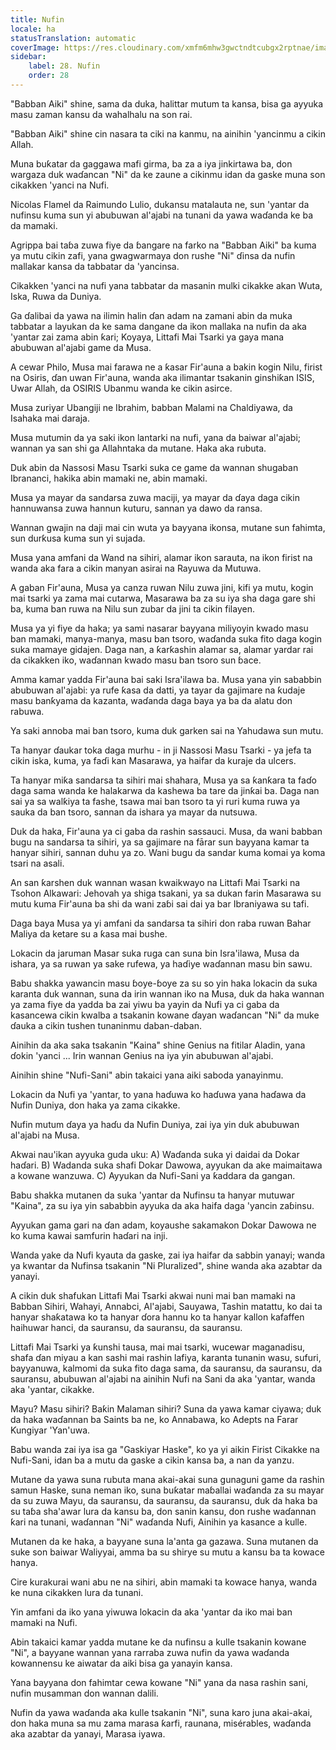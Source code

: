 ```yaml
---
title: Nufin
locale: ha
statusTranslation: automatic
coverImage: https://res.cloudinary.com/xmfm6mhw3gwctndtcubgx2rptnae/image/upload/v1740468922/small_cover_tratado_de_psicologia_revolucionaria_a4c0dca4e0.webp
sidebar:
    label: 28. Nufin
    order: 28
---
```

"Babban Aiki" shine, sama da duka, halittar mutum ta kansa, bisa ga ayyuka masu zaman kansu da wahalhalu na son rai.

"Babban Aiki" shine cin nasara ta ciki na kanmu, na ainihin 'yancinmu a cikin Allah.

Muna buƙatar da gaggawa mafi girma, ba za a iya jinkirtawa ba, don wargaza duk waɗancan "Ni" da ke zaune a cikinmu idan da gaske muna son cikakken 'yanci na Nufi.

Nicolas Flamel da Raimundo Lulio, dukansu matalauta ne, sun 'yantar da nufinsu kuma sun yi abubuwan al'ajabi na tunani da yawa waɗanda ke ba da mamaki.

Agrippa bai taɓa zuwa fiye da ɓangare na farko na "Babban Aiki" ba kuma ya mutu cikin zafi, yana gwagwarmaya don rushe "Ni" ɗinsa da nufin mallakar kansa da tabbatar da 'yancinsa.

Cikakken 'yanci na nufi yana tabbatar da masanin mulki cikakke akan Wuta, Iska, Ruwa da Duniya.

Ga ɗalibai da yawa na ilimin halin ɗan adam na zamani abin da muka tabbatar a layukan da ke sama dangane da ikon mallaka na nufin da aka 'yantar zai zama abin ƙari; Koyaya, Littafi Mai Tsarki ya gaya mana abubuwan al'ajabi game da Musa.

A cewar Philo, Musa mai farawa ne a ƙasar Fir'auna a bakin kogin Nilu, firist na Osiris, ɗan uwan Fir'auna, wanda aka ilimantar tsakanin ginshiƙan ISIS, Uwar Allah, da OSIRIS Ubanmu wanda ke cikin asirce.

Musa zuriyar Ubangiji ne Ibrahim, babban Malami na Chaldiyawa, da Isahaka mai daraja.

Musa mutumin da ya saki ikon lantarki na nufi, yana da baiwar al'ajabi; wannan ya san shi ga Allahntaka da mutane. Haka aka rubuta.

Duk abin da Nassosi Masu Tsarki suka ce game da wannan shugaban Ibrananci, hakika abin mamaki ne, abin mamaki.

Musa ya mayar da sandarsa zuwa maciji, ya mayar da ɗaya daga cikin hannuwansa zuwa hannun kuturu, sannan ya dawo da ransa.

Wannan gwajin na daji mai cin wuta ya bayyana ikonsa, mutane sun fahimta, sun durƙusa kuma sun yi sujada.

Musa yana amfani da Wand na sihiri, alamar ikon sarauta, na ikon firist na wanda aka fara a cikin manyan asirai na Rayuwa da Mutuwa.

A gaban Fir'auna, Musa ya canza ruwan Nilu zuwa jini, kifi ya mutu, kogin mai tsarki ya zama mai cutarwa, Masarawa ba za su iya sha daga gare shi ba, kuma ban ruwa na Nilu sun zubar da jini ta cikin filayen.

Musa ya yi fiye da haka; ya sami nasarar bayyana miliyoyin kwado masu ban mamaki, manya-manya, masu ban tsoro, waɗanda suka fito daga kogin suka mamaye gidajen. Daga nan, a ƙarƙashin alamar sa, alamar yardar rai da cikakken iko, waɗannan kwado masu ban tsoro sun ɓace.

Amma kamar yadda Fir'auna bai saki Isra'ilawa ba. Musa yana yin sababbin abubuwan al'ajabi: ya rufe ƙasa da datti, ya tayar da gajimare na ƙudaje masu banƙyama da kazanta, waɗanda daga baya ya ba da alatu don rabuwa.

Ya saki annoba mai ban tsoro, kuma duk garken sai na Yahudawa sun mutu.

Ta hanyar ɗaukar toka daga murhu - in ji Nassosi Masu Tsarki - ya jefa ta cikin iska, kuma, ya faɗi kan Masarawa, ya haifar da kuraje da ulcers.

Ta hanyar miƙa sandarsa ta sihiri mai shahara, Musa ya sa ƙanƙara ta faɗo daga sama wanda ke halakarwa da kashewa ba tare da jinƙai ba. Daga nan sai ya sa walƙiya ta fashe, tsawa mai ban tsoro ta yi ruri kuma ruwa ya sauka da ban tsoro, sannan da ishara ya mayar da nutsuwa.

Duk da haka, Fir'auna ya ci gaba da rashin sassauci. Musa, da wani babban bugu na sandarsa ta sihiri, ya sa gajimare na fārar sun bayyana kamar ta hanyar sihiri, sannan duhu ya zo. Wani bugu da sandar kuma komai ya koma tsari na asali.

An san ƙarshen duk wannan wasan kwaikwayo na Littafi Mai Tsarki na Tsohon Alkawari: Jehovah ya shiga tsakani, ya sa dukan farin Masarawa su mutu kuma Fir'auna ba shi da wani zaɓi sai dai ya bar Ibraniyawa su tafi.

Daga baya Musa ya yi amfani da sandarsa ta sihiri don raba ruwan Bahar Maliya da ketare su a ƙasa mai bushe.

Lokacin da jaruman Masar suka ruga can suna bin Isra'ilawa, Musa da ishara, ya sa ruwan ya sake rufewa, ya haɗiye waɗannan masu bin sawu.

Babu shakka yawancin masu ɓoye-ɓoye za su so yin haka lokacin da suka karanta duk wannan, suna da irin wannan iko na Musa, duk da haka wannan ya zama fiye da yadda ba zai yiwu ba yayin da Nufi ya ci gaba da kasancewa cikin kwalba a tsakanin kowane ɗayan waɗancan "Ni" da muke ɗauka a cikin tushen tunaninmu daban-daban.

Ainihin da aka saka tsakanin "Kaina" shine Genius na fitilar Aladin, yana ɗokin 'yanci ... Irin wannan Genius na iya yin abubuwan al'ajabi.

Ainihin shine "Nufi-Sani" abin takaici yana aiki saboda yanayinmu.

Lokacin da Nufi ya 'yantar, to yana haɗuwa ko haɗuwa yana haɗawa da Nufin Duniya, don haka ya zama cikakke.

Nufin mutum ɗaya ya haɗu da Nufin Duniya, zai iya yin duk abubuwan al'ajabi na Musa.

Akwai nau'ikan ayyuka guda uku: A) Waɗanda suka yi daidai da Dokar haɗari. B) Wadanda suka shafi Dokar Dawowa, ayyukan da ake maimaitawa a kowane wanzuwa. C) Ayyukan da Nufi-Sani ya ƙaddara da gangan.

Babu shakka mutanen da suka 'yantar da Nufinsu ta hanyar mutuwar "Kaina", za su iya yin sababbin ayyuka da aka haifa daga 'yancin zaɓinsu.

Ayyukan gama gari na ɗan adam, koyaushe sakamakon Dokar Dawowa ne ko kuma kawai samfurin haɗari na inji.

Wanda yake da Nufi kyauta da gaske, zai iya haifar da sabbin yanayi; wanda ya kwantar da Nufinsa tsakanin "Ni Pluralized", shine wanda aka azabtar da yanayi.

A cikin duk shafukan Littafi Mai Tsarki akwai nuni mai ban mamaki na Babban Sihiri, Wahayi, Annabci, Al'ajabi, Sauyawa, Tashin matattu, ko dai ta hanyar shaƙatawa ko ta hanyar ɗora hannu ko ta hanyar kallon kafaffen haihuwar hanci, da sauransu, da sauransu, da sauransu.

Littafi Mai Tsarki ya ƙunshi tausa, mai mai tsarki, wucewar maganadisu, shafa ɗan miyau a kan sashi mai rashin lafiya, karanta tunanin wasu, sufuri, bayyanuwa, kalmomi da suka fito daga sama, da sauransu, da sauransu, da sauransu, abubuwan al'ajabi na ainihin Nufi na Sani da aka 'yantar, wanda aka 'yantar, cikakke.

Mayu? Masu sihiri? Baƙin Malaman sihiri? Suna da yawa kamar ciyawa; duk da haka waɗannan ba Saints ba ne, ko Annabawa, ko Adepts na Farar Ƙungiyar 'Yan'uwa.

Babu wanda zai iya isa ga "Gaskiyar Haske", ko ya yi aikin Firist Cikakke na Nufi-Sani, idan ba a mutu da gaske a cikin kansa ba, a nan da yanzu.

Mutane da yawa suna rubuta mana akai-akai suna gunaguni game da rashin samun Haske, suna neman iko, suna buƙatar maɓallai waɗanda za su mayar da su zuwa Mayu, da sauransu, da sauransu, da sauransu, duk da haka ba su taɓa sha'awar lura da kansu ba, don sanin kansu, don rushe waɗannan ƙari na tunani, waɗannan "Ni" waɗanda Nufi, Ainihin ya kasance a kulle.

Mutanen da ke haka, a bayyane suna la'anta ga gazawa. Suna mutanen da suke son baiwar Waliyyai, amma ba su shirye su mutu a kansu ba ta kowace hanya.

Cire kurakurai wani abu ne na sihiri, abin mamaki ta kowace hanya, wanda ke nuna cikakken lura da tunani.

Yin amfani da iko yana yiwuwa lokacin da aka 'yantar da iko mai ban mamaki na Nufi.

Abin takaici kamar yadda mutane ke da nufinsu a kulle tsakanin kowane "Ni", a bayyane wannan yana rarraba zuwa nufin da yawa waɗanda kowannensu ke aiwatar da aiki bisa ga yanayin kansa.

Yana bayyana don fahimtar cewa kowane "Ni" yana da nasa rashin sani, nufin musamman don wannan dalili.

Nufin da yawa waɗanda aka kulle tsakanin "Ni", suna karo juna akai-akai, don haka muna sa mu zama marasa ƙarfi, raunana, misérables, waɗanda aka azabtar da yanayi, Marasa iyawa.

